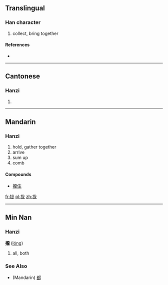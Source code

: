 {{also|攏}}
==Translingual==

===Han character===
{{Han char|rn=64|rad=手|as=05|sn=8|four=|canj=手戈大心 (QIKP)}}

# collect, bring together

====References====
* {{Han ref|kx=0427.161|hdz=31850.010|uh=62E2|ud=25314}}

----

==Cantonese==

===Hanzi===
{{yue-hanzi|jyut=|y=lung5|tra=攏}}

# {{defn|lang=yue|sort=手05}}

----

==Mandarin==

===Hanzi===
{{cmn-hanzi|tra=攏|pin=[[lǒng]] ([[long3]])|wg=lung<sup>3</sup>}}

# hold, gather together
#arrive
#sum up
#comb
====Compounds====
*[[攏住]]
[[fr:拢]]
[[pl:拢]]
[[zh:拢]]
----

==Min Nan==
===Hanzi===
'''攏''' ([[lóng ]])
#all, both
===See Also===
*(Mandarin) [[都]]